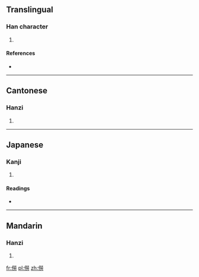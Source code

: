 ==Translingual==

===Han character===
{{Han char|rn=9|rad=人|as=12|sn=14|four=2922<sub>7</sub>|canj=人火火尸 (OFFS)}}

# {{defn|Han|sort=人12}}

====References====
* {{Han ref|kx=0116.210|dkj=01096|dj=0247.320|hdz=10222.020|uh=50D7|ud=20695|bh=E0F2|bd=57586}}

----

==Cantonese==

===Hanzi===
{{yue-hanzi|jyut=|y=lou4}}

# {{defn|lang=yue|sort=人12}}

----

==Japanese==

===Kanji===
{{ja-kanji|grade=|rs=人12}}

# {{defn|lang=ja|sort=人12}}

====Readings====
* {{ja-readings|on=[[ろう]] (rō)|kun=}}

----

==Mandarin==

===Hanzi===
{{cmn-hanzi|pin=[[láo]] ([[lao2]])|wg=lao<sup>2</sup>}}

# {{defn|lang=cmn|sort=人12}}

[[fr:僗]]
[[pl:僗]]
[[zh:僗]]
